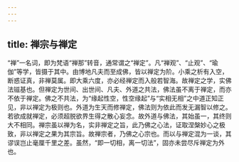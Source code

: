 ```yaml
---
---
---
```

title: 禅宗与禅定
---




“禅”一名词，即为梵语“禅那”转音，通常谓之“禅定”。凡“禅观”、“止观”、“瑜伽”等学，皆摄于其中。由博地凡夫而至成佛，皆以禅定为阶。小乘之析有入空，断惑证真，非禅莫属。即大乘六度，亦必经禅定而入般若智海。故禅定之学，实佛法镃基也。但禅定为世间、出世间、凡夫、外道之共法，佛法虽不离于禅定，而亦不依于禅定。佛之不共法，为“缘起性空，性空缘起”与“实相无相”之中道正知正见，非以禅定为极则也。外道为生天而修禅定，佛法则为依此而发无漏智以修之。若欲成就禅定，必须超脱欲界生得之散心妄念。故外道与佛法，其始虽一，其终则大不相同。禅宗虽以禅为名，实非禅定之旨，此乃佛之心法，证取涅槃妙心之极致，非以禅定之果为其宗旨。故禅宗者，乃佛之心宗也。而以与禅定混为一谈，其谬误岂止毫厘千里之差。虽然，“即一切相，离一切法”，固亦未尝尽斥禅定为外也。